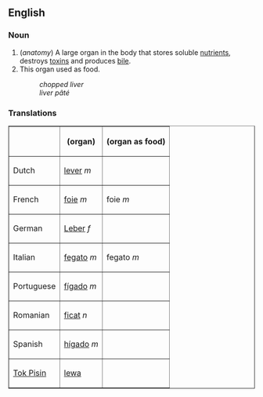 ==English==
===Noun===
#(''anatomy'') A large organ in the body that stores soluble [[nutrient]]s, destroys [[toxins]] and produces [[bile]].
#This organ used as food.
#:''chopped liver''
#:''liver pâté''

===Translations===
<table border="1" align="center" cellpadding="5">
<tr><th>              <th> (organ) <th> (organ as food) </tr>
<tr><td>Dutch         <td> [[lever#Dutch|lever]] ''m'' <td>  </tr>
<tr><td>French        <td> [[foie]] ''m'' <td> foie ''m'' </tr>
<tr><td>German        <td> [[Leber]] ''f'' <td>  </tr>
<tr><td>Italian       <td> [[fegato]] ''m'' <td> fegato ''m'' </tr>
<tr><td>Portuguese    <td> [[fígado]] ''m'' <td>  </tr>
<tr><td>Romanian      <td> [[ficat]] ''n'' <td>  </tr>
<tr><td>Spanish       <td> [[hígado]] ''m'' <td>  </tr>
<tr><td>[[Tok Pisin]] <td> [[lewa]] <td>  </tr>
</table>